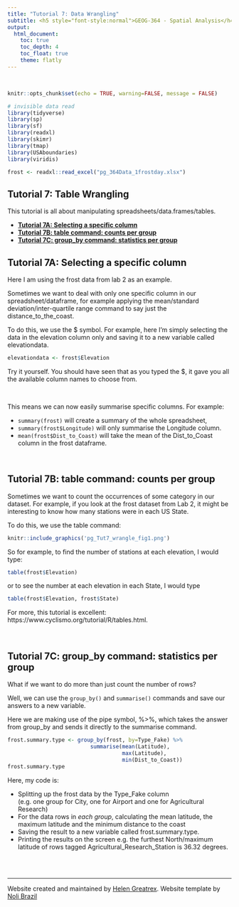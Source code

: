 ```yaml
---
title: "Tutorial 7: Data Wrangling"
subtitle: <h5 style="font-style:normal">GEOG-364 - Spatial Analysis</h4>
output: 
  html_document:
    toc: true
    toc_depth: 4
    toc_float: true
    theme: flatly
---
```



<style>
p.comment {
background-color: #DBDBDB;
padding: 10px;
border: 1px solid black;
margin-left: 0px;
border-radius: 5px;
font-style: normal;
}

h1.title {
  font-weight: bold;
  font-family: Arial;  
}

h2.title {
  font-family: Arial;  
}

</style>


<style type="text/css">
#TOC {
  font-size: 12px;
  font-family: Arial;
}
</style>

\
```r
knitr::opts_chunk$set(echo = TRUE, warning=FALSE, message = FALSE)
```

```r
# invisible data read
library(tidyverse)
library(sp)
library(sf)
library(readxl)
library(skimr)
library(tmap)
library(USAboundaries)
library(viridis)

frost <- readxl::read_excel("pg_364Data_1frostday.xlsx")
```

## Tutorial 7: Table Wrangling

This tutorial is all about manipulating spreadsheets/data.frames/tables.


 - [**Tutorial 7A: Selecting a specific column**](#Tut7a_SelColumn)
 - [**Tutorial 7B: table command: counts per group**](#Tut7b_table)
 - [**Tutorial 7C: group_by command: statistics per group**](#Tut7c_groupby)

 
## Tutorial 7A: Selecting a specific column {#Tut7a_SelColumn}

Here I am using the frost data from lab 2 as an example.

Sometimes we want to deal with only one specific column in our spreadsheet/dataframe, for example applying the mean/standard deviation/inter-quartile range command to say just the distance_to_the_coast.

To do this, we use the $ symbol. For example, here I'm simply selecting the data in the elevation column only and saving it to a new variable called elevationdata.

```r
elevationdata <- frost$Elevation
```

Try it yourself.  You should have seen that as you typed the $, it gave you all the available column names to choose from.

<br>

This means we can now easily summarise specific columns. For example: 

 - `summary(frost)` will create a summary of the whole spreadsheet, 
 - `summary(frost$Longitude)` will only summarise the Longitude column.  
 - `mean(frost$Dist_to_Coast)` will take the mean of the Dist_to_Coast column in the frost dataframe.  
 
<br>

<div style="margin-bottom:25px;">
</div>   
## Tutorial 7B: table command: counts per group {#Tut7b_table}

Sometimes we want to count the occurrences of some category in our dataset.  For example, if you look at the frost dataset from Lab 2, it might be interesting to know how many stations were in each US State.  

To do this, we use the table command: 

```r
knitr::include_graphics('pg_Tut7_wrangle_fig1.png')
```
So for example, to find the number of stations at each elevation, I would type:

```r
table(frost$Elevation)
```

or to see the number at each elevation in each State, I would type

```r
table(frost$Elevation, frost$State)
```

For more, this tutorial is excellent: https://www.cyclismo.org/tutorial/R/tables.html.

<br>

<div style="margin-bottom:25px;">
</div>   
## Tutorial 7C: group_by command: statistics per group {#Tut7c_groupby}

What if we want to do more than just count the number of rows?  

Well, we can use the `group_by()` and `summarise()` commands and save our answers to a new variable.  

Here we are making use of the pipe symbol, %>%,  which takes the answer from group_by and sends it directly to the summarise command.


```r
frost.summary.type <- group_by(frost, by=Type_Fake) %>%
                          summarise(mean(Latitude),
                                    max(Latitude),
                                    min(Dist_to_Coast))
frost.summary.type
```

Here, my code is:

 - Splitting up the frost data by the Type_Fake column<br>(e.g. one group for City, one for Airport and one for Agricultural Research) 
 - For the data rows in *each group*, calculating the mean latitude, the maximum latitude and the minimum distance to the coast 
 - Saving the result to a new variable called frost.summary.type.
 - Printing the results on the screen e.g. the furthest North/maximum latitude of rows tagged Agricultural_Research_Station is 36.32 degrees.
 


<br>
<br>


***

Website created and maintained by [Helen Greatrex](https://www.geog.psu.edu/directory/helen-greatrex). Website template by [Noli Brazil](https://nbrazil.faculty.ucdavis.edu/)